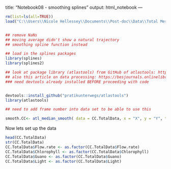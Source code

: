 title: "Notebook08 - smoothing splines"
output: html_notebook
---


```r
rm(list=ls(all=TRUE))
load("C:\\Users\\Nicole Hellessey\\Documents\\Post-doc\\Data\\Total Merged Data File (April 12 2022).Rdata")


## remove NaNs
## moving average didn't show a natural trajectory 
## smoothing spline function instead

## load in the splines packages
library(splines)
library(splines2)

## look at package library (atlastools) from GitHub of atlastools: https://github.com/pratikunterwegs/atlastools/blob/master/R/fun_smooth_data.R
## also this article on data processing: https://besjournals.onlinelibrary.wiley.com/doi/10.1111/1365-2656.13610
### need devtools already installed BEFORE proceeding with code


devtools::install_github("pratikunterwegs/atlastools")
library(atlastools)

## need to add frame number into data set to be able to use this

smooth.CC<- atl_median_smooth( data = CC.TotalData, x = "X", y = "Y", time = "Frame", moving_window = 5)

```


Now lets set up the data

```r
head(CC.TotalData)
str(CC.TotalData)
CC.TotalData$Flow.rate <- as.factor(CC.TotalData$Flow.rate)
CC.TotalData$Chlorophyll <- as.factor(CC.TotalData$Chlorophyll)
CC.TotalData$Guano <- as.factor(CC.TotalData$Guano)
CC.TotalData$Light <- as.factor(CC.TotalData$Light)
```

```r





```




